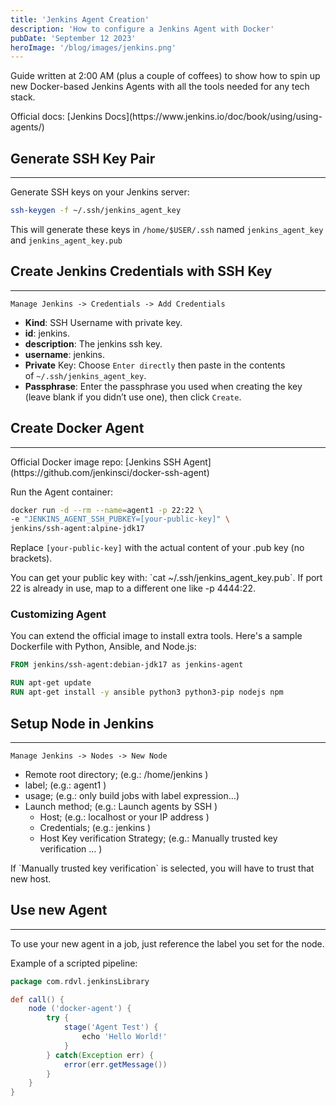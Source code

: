 ```yaml
---
title: 'Jenkins Agent Creation'
description: 'How to configure a Jenkins Agent with Docker'
pubDate: 'September 12 2023'
heroImage: '/blog/images/jenkins.png'
---
```



Guide written at 2:00 AM (plus a couple of coffees) to show how to spin up new Docker-based Jenkins Agents with all the tools needed for any tech stack.

<Callout type="info">
    Official docs: [Jenkins Docs](https://www.jenkins.io/doc/book/using/using-agents/)
</Callout>

## Generate SSH Key Pair
---
Generate SSH keys on your Jenkins server:

```bash
ssh-keygen -f ~/.ssh/jenkins_agent_key
```

This will generate these keys in `/home/$USER/.ssh` named `jenkins_agent_key` and `jenkins_agent_key.pub`


## Create Jenkins Credentials with SSH Key
---
`Manage Jenkins -> Credentials -> Add Credentials`

- __Kind__: SSH Username with private key.
- __id__: jenkins.
- __description__: The jenkins ssh key.
- __username__: jenkins.
- __Private__ Key: Choose `Enter directly` then paste in the contents of `~/.ssh/jenkins_agent_key`.
- __Passphrase__: Enter the passphrase you used when creating the key (leave blank if you didn’t use one), then click `Create`.


## Create Docker Agent
---

<Callout type="info">
    Official Docker image repo: [Jenkins SSH Agent](https://github.com/jenkinsci/docker-ssh-agent)
</Callout>

Run the Agent container:

```bash
docker run -d --rm --name=agent1 -p 22:22 \
-e "JENKINS_AGENT_SSH_PUBKEY=[your-public-key]" \
jenkins/ssh-agent:alpine-jdk17
```

Replace `[your-public-key]` with the actual content of your .pub key (no brackets).

<Callout type="tip">
    You can get your public key with: `cat ~/.ssh/jenkins_agent_key.pub`.
    If port 22 is already in use, map to a different one like -p 4444:22.
</Callout>

### Customizing Agent

You can extend the official image to install extra tools. Here's a sample Dockerfile with Python, Ansible, and Node.js:

```dockerfile
FROM jenkins/ssh-agent:debian-jdk17 as jenkins-agent

RUN apt-get update
RUN apt-get install -y ansible python3 python3-pip nodejs npm
```


## Setup Node in Jenkins
---
`Manage Jenkins -> Nodes -> New Node`

- Remote root directory; (e.g.: /home/jenkins )
- label; (e.g.: agent1 )
- usage; (e.g.: only build jobs with label expression…​)
- Launch method; (e.g.: Launch agents by SSH )
    - Host; (e.g.: localhost or your IP address )
    - Credentials; (e.g.: jenkins )
    - Host Key verification Strategy; (e.g.: Manually trusted key verification …​ )

<Callout type="tip">
    If `Manually trusted key verification` is selected, you will have to trust that new host.
</Callout>


## Use new Agent
---
To use your new agent in a job, just reference the label you set for the node.

Example of a scripted pipeline:

```groovy
package com.rdvl.jenkinsLibrary

def call() {
    node ('docker-agent') {
        try {
            stage('Agent Test') {
                echo 'Hello World!'
            }
        } catch(Exception err) {
            error(err.getMessage())
        }
    }
}
```
